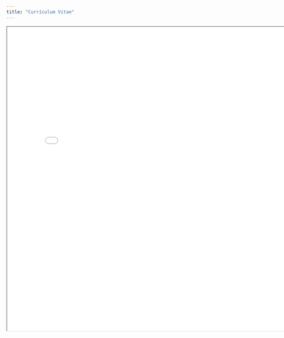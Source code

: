 ```yaml
---
title: "Currículum Vitae"
---
```


<iframe width="800" height="800" src="images/CV Benjamín Adasme (marzo 2024).pdf">

</iframe>
